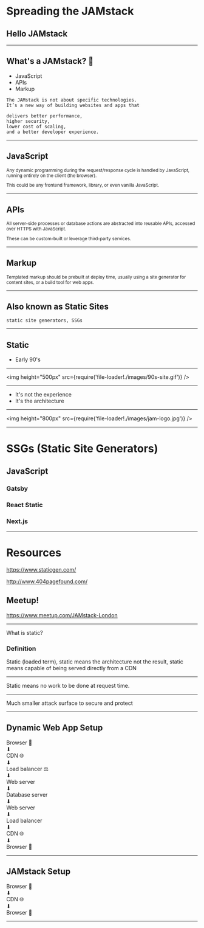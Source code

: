 

<Head>
  <title>JAMStack ❤</title>
  <link
    href="https://fonts.googleapis.com/css?family=Arvo|Martel+Sans"
    rel="stylesheet"
  />
  <link
    href={require('file-loader!./static/favicon.png')}
    rel="shortcut icon"
  />
</Head>

# Spreading the JAMstack

## Hello JAMstack

---


## What's a JAMstack? 🤔

- JavaScript
- APIs
- Markup

```notes
The JAMstack is not about specific technologies.
It’s a new way of building websites and apps that

delivers better performance,
higher security,
lower cost of scaling,
and a better developer experience.
```

---

## JavaScript

<small>

Any dynamic programming during the request/response cycle is handled
by JavaScript, running entirely on the client (the browser).

This could be any frontend framework, library, or even vanilla
JavaScript.

</small>

---

## APIs

<small>

All server-side processes or database actions are abstracted into
reusable APIs, accessed over HTTPS with JavaScript.

These can be custom-built or leverage third-party services.

</small>

---

## Markup

<small>

Templated markup should be prebuilt at deploy time, usually using a
site generator for content sites, or a build tool for web apps.

</small>

---

## Also known as Static Sites

```notes
static site generators, SSGs
```

---


## Static

- Early 90's

---

<img
  height="500px"
  src={require('file-loader!./images/90s-site.gif')}
/>

---

- It's not the experience
- It's the architecture

---

<img
  height="800px"
  src={require('file-loader!./images/jam-logo.jpg')}
/>

---

# SSGs (Static Site Generators)

## JavaScript

### Gatsby

### React Static

### Next.js

---

# Resources

https://www.staticgen.com/

http://www.404pagefound.com/

## Meetup!

https://www.meetup.com/JAMstack-London

---

What is static?

### Definition

Static (loaded term), static means the architecture not the result,
static means capable of being served directly from a CDN

---

Static means no work to be done at request time.

---

Much smaller attack surface to secure and protect

---


## Dynamic Web App Setup

<Appear>

<div>Browser 👀</div>
<div>⬇</div>
<div>CDN 🌐</div>
<div>⬇</div>
<div>Load balancer ⚖</div>
<div>⬇</div>
<div>Web server </div>
<div>⬇</div>
<div>Database server</div>
<div>⬇</div>
<div>Web server</div>
<div>⬇</div>
<div>Load balancer</div>
<div>⬇</div>
<div>CDN 🌐</div>
<div>⬇</div>
<div>Browser 👀</div>

</Appear>

---


## JAMstack Setup

<Appear>

<div>Browser 👀</div>
<div>⬇</div>
<div>CDN 🌐</div>
<div>⬇</div>
<div>Browser 👀</div>

</Appear>

---
